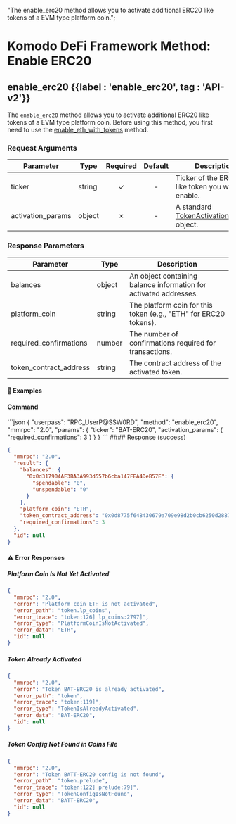   "The enable_erc20 method allows you to activate additional ERC20 like tokens of a EVM type platform coin.";

# Komodo DeFi Framework Method: Enable ERC20

## enable\_erc20 {{label : 'enable_erc20', tag : 'API-v2'}}

The `enable_erc20` method allows you to activate additional ERC20 like tokens of a EVM type platform coin. Before using this method, you first need to use the [enable\_eth\_with\_tokens](/komodo-defi-framework/api/v20/coin_activation/enable_eth_with_tokens/) method.

### Request Arguments

| Parameter          | Type   | Required | Default | Description                                                                                                            |
| ------------------ | ------ | :------: | :-----: | ---------------------------------------------------------------------------------------------------------------------- |
| ticker             | string |     ✓    |    -    | Ticker of the ERC20-like token you want to enable.                                                                     |
| activation\_params | object |     ✗    |    -    | A standard [TokenActivationParams](/komodo-defi-framework/api/common_structures/nfts/#token-activation-params) object. |

### Response Parameters

| Parameter                | Type   | Description                                                       |
| ------------------------ | ------ | ----------------------------------------------------------------- |
| balances                 | object | An object containing balance information for activated addresses. |
| platform\_coin           | string | The platform coin for this token (e.g., "ETH" for ERC20 tokens).  |
| required\_confirmations  | number | The number of confirmations required for transactions.            |
| token\_contract\_address | string | The contract address of the activated token.                      |

#### 📌 Examples

#### Command

<CodeGroup title="Enable ERC20" tag="POST" label="enable_erc20" mm2MethodDecorate="true">
  ```json
  {
    "userpass": "RPC_UserP@SSW0RD",
    "method": "enable_erc20",
    "mmrpc": "2.0",
    "params": {
      "ticker": "BAT-ERC20",
      "activation_params": {
        "required_confirmations": 3
      }
    }
  }
  ```
</CodeGroup>

<CollapsibleSection expandedText="Hide Enable ERC20 Response" collapsedText="Show Enable ERC20 Response">
  #### Response (success)

  ```json
  {
    "mmrpc": "2.0",
    "result": {
      "balances": {
        "0x0d317904AF3BA3A993d557b6cba147FEA4DeB57E": {
          "spendable": "0",
          "unspendable": "0"
        }
      },
      "platform_coin": "ETH",
      "token_contract_address": "0x0d8775f648430679a709e98d2b0cb6250d2887ef",
      "required_confirmations": 3
    },
    "id": null
  }
  ```

  #### ⚠️ Error Responses

  ##### Platform Coin Is Not Yet Activated

  ```json
  {
    "mmrpc": "2.0",
    "error": "Platform coin ETH is not activated",
    "error_path": "token.lp_coins",
    "error_trace": "token:126] lp_coins:2797]",
    "error_type": "PlatformCoinIsNotActivated",
    "error_data": "ETH",
    "id": null
  }
  ```

  ##### Token Already Activated

  ```json
  {
    "mmrpc": "2.0",
    "error": "Token BAT-ERC20 is already activated",
    "error_path": "token",
    "error_trace": "token:119]",
    "error_type": "TokenIsAlreadyActivated",
    "error_data": "BAT-ERC20",
    "id": null
  }
  ```

  ##### Token Config Not Found in Coins File

  ```json
  {
    "mmrpc": "2.0",
    "error": "Token BATT-ERC20 config is not found",
    "error_path": "token.prelude",
    "error_trace": "token:122] prelude:79]",
    "error_type": "TokenConfigIsNotFound",
    "error_data": "BATT-ERC20",
    "id": null
  }
  ```
</CollapsibleSection>
